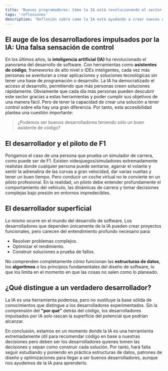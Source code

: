 ```yaml
---
title: 'Nuevos programadores: Cómo la IA está revolucionando el sector'
tags: 'reflexiones'
description: 'Reflexión sobre como la IA está ayudando a crear nuevos desarrolladores, las ventajas e inconvenientes de esta tendencia.'
---
```


## El auge de los desarrolladores impulsados por la IA: Una falsa sensación de control

En los últimos años, la **inteligencia artificial (IA)** ha revolucionado el panorama del desarrollo de software. Con herramientas como **asistentes de código**, frameworks de alto nivel o IDEs inteligentes, cada vez más personas se aventuran a crear aplicaciones y soluciones tecnológicas sin tener una base de programación o desarrollo. La IA ha democratizado el acceso al desarrollo, permitiendo que más personas creen soluciones rápidamente.
Obviamente que cada día más personas pueden descubrir este sector gracias a estas herramientas y poder cumplir sus objetivos de una manera fácil. Pero de tener la capacidad de crear una solución a tener control sobre ella hay una gran diferencia.
Por tanto, esta accesibilidad plantea una cuestión importante:

> ¿Podemos ser buenos desarrolladores teniendo sólo un buen asistente de código?


## El desarrollador y el piloto de F1

Pongamos el caso de una persona que prueba un simulador de carrera, como puede ser de F1. Existen videojuegos/simuladores extremadamente realistas donde cualquier persona puede sentarse, agarrar el volante y sentir la adrenalina de las curvas a gran velocidad, dar varias vueltas y tener un buen tiempo. Pero conducir un coche virtual no te convierte en un piloto profesional. En la realidad, un piloto debe entender profundamente el comportamiento del vehículo, las dinámicas de carrera y tomar decisiones complejas bajo presión en entornos impredecibles.

## El desarrollador superficial

Lo mismo ocurre en el mundo del desarrollo de software. Los desarrolladores que dependen únicamente de la IA pueden crear proyectos funcionales, pero carecen del entendimiento profundo necesario para:

- Resolver problemas complejos.
- Optimizar el rendimiento.
- Construir soluciones a prueba de fallos.

No comprenden completamente cómo funcionan las **estructuras de datos**, los **algoritmos** o los principios fundamentales del diseño de software, lo que los limita en el momento en que las cosas no salen como lo planeado.


## ¿Qué distingue a un verdadero desarrollador?

La IA es una herramienta poderosa, pero no sustituye la base sólida de conocimientos que distingue a los desarrolladores experimentados. Sin la comprensión del **"por qué"** detrás del código, los desarrolladores impulsados por IA solo rascan la superficie del potencial que podrían alcanzar.

En conclusión, estamos en un momento donde la IA es una herramienta extremadamente útil para recomendar código en base a nuestras decisiones pero deben ser los desarrolladores quienes tomen las decisiones y sepan como construir cada solución.
Por tanto, hará falta seguir estudiando y poniendo en práctica estructuras de datos, patrones de diseño y optimizaciones para llegar a ser buenos desarrolladores, aunque nos ayudemos de la IA para aprenderlo.